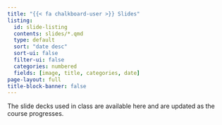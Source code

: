 ```yaml
---
title: "{{< fa chalkboard-user >}} Slides"
listing:
  id: slide-listing
  contents: slides/*.qmd
  type: default
  sort: "date desc"
  sort-ui: false
  filter-ui: false
  categories: numbered
  fields: [image, title, categories, date]
page-layout: full
title-block-banner: false
---
```


The slide decks used in class are available here and are updated as the course progresses.

::: {#slide-listing}
:::
